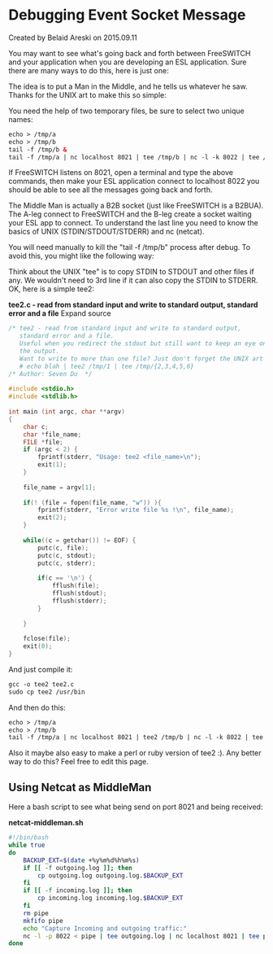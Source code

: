
# Debugging Event Socket Message 

 Created by  Belaid Areski on 2015.09.11

You may want to see what's going back and forth between FreeSWITCH and your application when you are developing an ESL application. Sure there are many ways to do this, here is just one:

The idea is to put a Man in the Middle, and he tells us whatever he saw. Thanks for the UNIX art to make this so simple:

You need the help of two temporary files, be sure to select two unique names:

```xml
echo > /tmp/a
echo > /tmp/b
tail -f /tmp/b &
tail -f /tmp/a | nc localhost 8021 | tee /tmp/b | nc -l -k 8022 | tee /tmp/a 
```

If FreeSWITCH listens on 8021, open a terminal and type the above commands, then make your ESL application connect to localhost 8022 you should be able to see all the messages going back and forth.

The Middle Man is actually a B2B socket (just like FreeSWITCH is a B2BUA). The A-leg connect to FreeSWITCH and the B-leg create a socket waiting your ESL app to connect. To understand the last line you need to know the basics of UNIX (STDIN/STDOUT/STDERR) and nc (netcat).

You will need manually to kill the "tail -f /tmp/b" process after debug. To avoid this, you might like the following way:

Think about the UNIX "tee" is to copy STDIN to STDOUT and other files if any. We wouldn't need to 3rd line if it can also copy the STDIN to STDERR. OK, here is a simple tee2:

**tee2.c - read from standard input and write to standard output, standard error and a file** Expand source 

```cpp
/* tee2 - read from standard input and write to standard output, 
   standard error and a file.
   Useful when you redirect the stdout but still want to keep an eye on
   the output.
   Want to write to more than one file? Just don't forget the UNIX art
   # echo blah | tee2 /tmp/1 | tee /tmp/{2,3,4,5,6}
/* Author: Seven Du  */
 
#include <stdio.h>
#include <stdlib.h>
 
int main (int argc, char **argv)
{
    char c;
    char *file_name;
    FILE *file;
    if (argc < 2) {
        fprintf(stderr, "Usage: tee2 <file_name>\n");
        exit(1);
    }           
        
    file_name = argv[1];
    
    if(! (file = fopen(file_name, "w")) ){
        fprintf(stderr, "Error write file %s !\n", file_name);
        exit(2);
    }           
    
    while((c = getchar()) != EOF) {
        putc(c, file);
        putc(c, stdout);
        putc(c, stderr);
        
        if(c == '\n') {
            fflush(file);
            fflush(stdout);
            fflush(stderr);
        }
        
    }
    
    fclose(file);
    exit(0);
}
```

And just compile it:

```xml
gcc -o tee2 tee2.c
sudo cp tee2 /usr/bin
```

And then do this:

```xml
echo > /tmp/a
echo > /tmp/b
tail -f /tmp/a | nc localhost 8021 | tee2 /tmp/b | nc -l -k 8022 | tee /tmp/a
```

Also it maybe also easy to make a perl or ruby version of tee2 :). Any better way to do this? Feel free to edit this page.

## Using Netcat as MiddleMan

Here a bash script to see what being send on port 8021 and being received:

**netcat-middleman.sh**

```bash
#!/bin/bash
while true
do
    BACKUP_EXT=$(date +%y%m%d%h%m%s)
    if [[ -f outgoing.log ]]; then
        cp outgoing.log outgoing.log.$BACKUP_EXT
    fi
    if [[ -f incoming.log ]]; then
        cp incoming.log incoming.log.$BACKUP_EXT
    fi
    rm pipe
    mkfifo pipe
    echo "Capture Incoming and outgoing traffic:"
    nc -l -p 8022 < pipe | tee outgoing.log | nc localhost 8021 | tee pipe incoming.log
done
```


